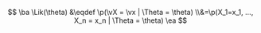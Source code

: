 $$
\ba
\Lik(\theta) &\eqdef \p(\vX = \vx | \Theta = \theta)
\\&=\p(X_1=x_1, ..., X_n = x_n | \Theta = \theta)
\ea
$$
